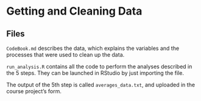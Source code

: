 Getting and Cleaning Data
==========================================
## Files


`CodeBook.md` describes the data, which explains the variables and the processes that were used to clean up the data.

`run_analysis.R` contains all the code to perform the analyses described in the 5 steps. They can be launched in RStudio by just importing the file.

The output of the 5th step is called `averages_data.txt`, and uploaded in the course project's form.
